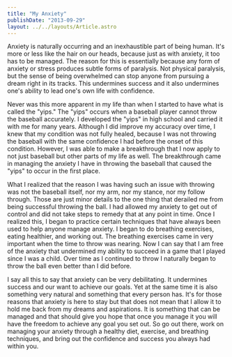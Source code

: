 ```yaml
---
title: "My Anxiety"
publishDate: "2013-09-29"
layout: ../../layouts/Article.astro
---
```


Anxiety is naturally occurring and an inexhaustible part of being human. It's more or less like the hair on our heads, because just as with anxiety, it too has to be managed. The reason for this is essentially because any form of anxiety or stress produces subtle forms of paralysis. Not physical paralysis, but the sense of being overwhelmed can stop anyone from pursuing a dream right in its tracks. This undermines success and it also undermines one's ability to lead one's own life with confidence.

Never was this more apparent in my life than when I started to have what is called the "yips." The "yips" occurs when a baseball player cannot throw the baseball accurately. I developed the "yips" in high school and carried it with me for many years. Although I did improve my accuracy over time, I knew that my condition was not fully healed, because I was not throwing the baseball with the same confidence I had before the onset of this condition. However, I was able to make a breakthrough that I now apply to not just baseball but other parts of my life as well. The breakthrough came in managing the anxiety I have in throwing the baseball that caused the "yips" to occur in the first place.

What I realized that the reason I was having such an issue with throwing was not the baseball itself, nor my arm, nor my stance, nor my follow through. Those are just minor details to the one thing that derailed me from being successful throwing the ball. I had allowed my anxiety to get out of control and did not take steps to remedy that at any point in time. Once I realized this, I began to practice certain techniques that have always been used to help anyone manage anxiety. I began to do breathing exercises, eating healthier, and working out. The breathing exercises came in very important when the time to throw was nearing. Now I can say that I am free of the anxiety that undermined my ability to succeed in a game that I played since I was a child. Over time as I continued to throw I naturally began to throw the ball even better than I did before.

I say all this to say that anxiety can be very debilitating. It undermines success and our want to achieve our goals. Yet at the same time it is also something very natural and something that every person has. It's for those reasons that anxiety is here to stay but that does not mean that I allow it to hold me back from my dreams and aspirations. It is something that can be managed and that should give you hope that once you manage it you will have the freedom to achieve any goal you set out. So go out there, work on managing your anxiety through a healthy diet, exercise, and breathing techniques, and bring out the confidence and success you always had within you.
